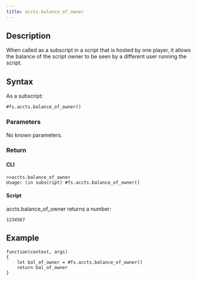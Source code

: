 ```yaml
---
title: accts.balance_of_owner
---
```


## Description

When called as a subscript in a script that is hosted by one player, it allows the balance of the script owner to be seen by a different user running the script.

## Syntax

As a subscript:

```
#fs.accts.balance_of_owner()
```

### Parameters

No known parameters.

### Return

#### CLI

```
>>accts.balance_of_owner
Usage: (in subscript) #fs.accts.balance_of_owner()
```

#### Script

accts.balance_of_owner returns a number:

```
1234567
```

## Example

```
function(context, args)
{
	let bal_of_owner = #fs.accts.balance_of_owner()
	return bal_of_owner
}
```
